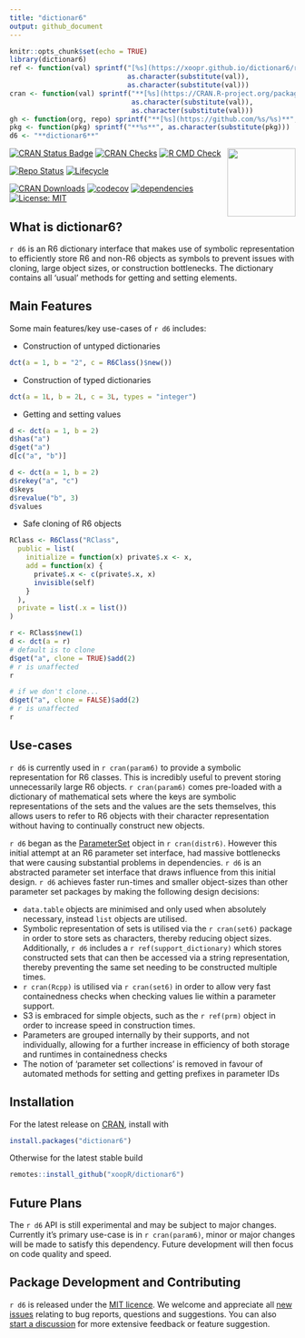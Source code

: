 ```yaml
---
title: "dictionar6"
output: github_document
---
```


```r
knitr::opts_chunk$set(echo = TRUE)
library(dictionar6)
ref <- function(val) sprintf("[%s](https://xoopr.github.io/dictionar6/reference/%s.html)",
                             as.character(substitute(val)),
                             as.character(substitute(val)))
cran <- function(val) sprintf("**[%s](https://CRAN.R-project.org/package=%s)**",
                              as.character(substitute(val)),
                              as.character(substitute(val)))
gh <- function(org, repo) sprintf("**[%s](https://github.com/%s/%s)**", repo, org, repo)
pkg <- function(pkg) sprintf("**%s**", as.character(substitute(pkg)))
d6 <- "**dictionar6**"
```

<img src="man/figures/logo.png" align="right" alt="" width="120" />

[![CRAN Status Badge](https://www.r-pkg.org/badges/version-ago/dictionar6)](https://cran.r-project.org/package=dictionar6)
[![CRAN Checks](https://cranchecks.info/badges/worst/dictionar6)](https://cran.r-project.org/web/checks/check_results_dictionar6.html)
[![R CMD Check](https://github.com/xoopR/dictionar6/actions/workflows/r-cmd-check.yml/badge.svg)](https://github.com/xoopR/dictionar6/actions/workflows/r-cmd-check.yml)

[![Repo Status](https://www.repostatus.org/badges/latest/active.svg)](https://github.com/xoopR/dictionar6)
[![Lifecycle](https://lifecycle.r-lib.org/articles/figures/lifecycle-experimental.svg)](https://github.com/xoopR/dictionar6)

[![CRAN Downloads](https://cranlogs.r-pkg.org/badges/grand-total/dictionar6)](https://cran.r-project.org/package=dictionar6)
[![codecov](https://codecov.io/gh/xoopR/dictionar6/branch/master/graph/badge.svg)](https://codecov.io/gh/xoopR/dictionar6)
[![dependencies](https://tinyverse.netlify.com/badge/dictionar6)](https://CRAN.R-project.org/package=dictionar6)
[![License: MIT](https://img.shields.io/badge/License-MIT-yellow.svg)](https://opensource.org/licenses/MIT)

## What is dictionar6?

`r d6` is an R6 dictionary interface that makes use of symbolic representation to efficiently store R6 and non-R6 objects as symbols to prevent issues with cloning, large object sizes, or construction bottlenecks. The dictionary contains all 'usual' methods for getting and setting elements.

## Main Features

Some main features/key use-cases of `r d6` includes:

* Construction of untyped dictionaries

```r
dct(a = 1, b = "2", c = R6Class()$new())
```

* Construction of typed dictionaries

```r
dct(a = 1L, b = 2L, c = 3L, types = "integer")
```

* Getting and setting values

```r
d <- dct(a = 1, b = 2)
d$has("a")
d$get("a")
d[c("a", "b")]
```

```r
d <- dct(a = 1, b = 2)
d$rekey("a", "c")
d$keys
d$revalue("b", 3)
d$values
```

* Safe cloning of R6 objects

```r
RClass <- R6Class("RClass",
  public = list(
    initialize = function(x) private$.x <- x,
    add = function(x) {
      private$.x <- c(private$.x, x)
      invisible(self)
    }
  ),
  private = list(.x = list())
)

r <- RClass$new(1)
d <- dct(a = r)
# default is to clone
d$get("a", clone = TRUE)$add(2)
# r is unaffected
r

# if we don't clone...
d$get("a", clone = FALSE)$add(2)
# r is unaffected
r
```

## Use-cases

`r d6` is currently used in `r cran(param6)` to provide a symbolic representation for R6 classes. This is incredibly useful to prevent storing unnecessarily large R6 objects. `r cran(param6)` comes pre-loaded with a dictionary of mathematical sets where the keys are symbolic representations of the sets and the values are the sets themselves, this allows users to refer to R6 objects with their character representation without having to continually construct new objects.

`r d6` began as the [ParameterSet](https://github.com/alan-turing-institute/distr6/blob/main/R/ParameterSet.R) object in `r cran(distr6)`. However this initial attempt at an R6 parameter set interface, had massive bottlenecks that were causing substantial problems in dependencies. `r d6` is an abstracted parameter set interface that draws influence from this initial design. `r d6` achieves faster run-times and smaller object-sizes than other parameter set packages by making the following design decisions:

* `data.table` objects are minimised and only used when absolutely necessary, instead `list` objects are utilised.
* Symbolic representation of sets is utilised via the `r cran(set6)` package in order to store sets as characters, thereby reducing object sizes. Additionally, `r d6` includes a `r ref(support_dictionary)` which stores constructed sets that can then be accessed via a string representation, thereby preventing the same set needing to be constructed multiple times.
* `r cran(Rcpp)` is utilised via `r cran(set6)` in order to allow very fast containedness checks when checking values lie within a parameter support.
* S3 is embraced for simple objects, such as the `r ref(prm)` object in order to increase speed in construction times.
* Parameters are grouped internally by their supports, and not individually, allowing for a further increase in efficiency of both storage and runtimes in containedness checks
* The notion of 'parameter set collections' is removed in favour of automated methods for setting and getting prefixes in parameter IDs

## Installation

For the latest release on [CRAN](https://CRAN.R-project.org/package=dictionar6), install with
```r
install.packages("dictionar6")
```

Otherwise for the latest stable build
```r
remotes::install_github("xoopR/dictionar6")
```

## Future Plans

The `r d6` API is still experimental and may be subject to major changes. Currently it's primary use-case is in `r cran(param6)`, minor or major changes will be made to satisfy this dependency. Future development will then focus on code quality and speed.

## Package Development and Contributing

`r d6` is released under the [MIT licence](https://opensource.org/licenses/MIT). We welcome and appreciate all [new issues](https://github.com/xoopR/dictionar6/issues) relating to bug reports, questions and suggestions. You can also [start a discussion](https://github.com/xoopR/dictionar6/discussions) for more extensive feedback or feature suggestion.
